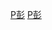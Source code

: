 {{Navbox
| name  = 海鹽彭宗孟家族
| title = 海鹽彭宗孟家族
| state = {{{state<includeonly>|collapsed</includeonly>}}}
| list1 =
<center>
{{familytree/start | style=font-size: 80%;}}
{{familytree | | | | | | | x |x=[[彭紹賢]]}}
{{familytree | | | | | | | |!|}}
{{familytree | | | | | | | a |a=[[彭宗孟]]}}
{{familytree | |,|-|-|-|v|-|^|-|v|-|-|-|.| |}}
{{familytree | a1 | | a2 | | a3 | | a4 |a1=[[彭長宜]]|a2=[[彭原廣]]|a3=[[彭期生]]|a4=彭弘保}}
{{familytree | | | | | |!| | | |!|}}
{{familytree | | | | | b1 | | b2 |b1=[[彭孫遹]]|b2=[[彭孫貽]]}}
{{familytree | |,|-|-|-|(|}}
{{familytree |  c1 | | c2  |c1=[[彭及曾]]|c2=[[彭景曾]]}}
{{familytree/end}}
</center>
<br />
|below = 註：本家族樹僅列出家族中翰林、進士及其他有官職者，以及對譜系關聯較重要的人物，其余子女未包括在內。
}}<noinclude>
[[Category:海鹽彭氏|P彭]]
[[Category:中国家族模板|P彭]]
</noinclude>